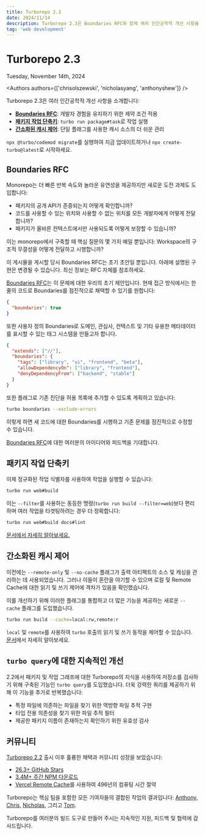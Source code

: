 ```yaml
---
title: Turborepo 2.3
date: 2024/11/14
description: Turborepo 2.3은 Boundaries RFC와 함께 여러 인간공학적 개선 사항을 소개합니다.
tag: 'web development'
---
```


<h1 className="text-center">Turborepo 2.3</h1>


<Date>Tuesday, November 14th, 2024</Date>

<Authors authors={['chrisolszewski', 'nicholasyang', 'anthonyshew']} />

Turborepo 2.3은 여러 인간공학적 개선 사항을 소개합니다:

- [**Boundaries RFC**](#boundaries-rfc): 개발자 경험을 유지하기 위한 제약 조건 적용
- [**패키지 작업 단축키**](#package-task-shortcuts): `turbo run package#task`로 작업 실행
- [**간소화된 캐시 제어**](#simplified-cache-control): 단일 플래그를 사용한 캐시 소스의 더 쉬운 관리

`npx @turbo/codemod migrate`를 실행하여 지금 업데이트하거나 `npx create-turbo@latest`로 시작하세요.

## Boundaries RFC

Monorepo는 더 빠른 반복 속도와 놀라운 유연성을 제공하지만 새로운 도전 과제도 도입합니다:

- 패키지의 공개 API가 존중되는지 어떻게 확인합니까?
- 코드를 사용할 수 있는 위치와 사용할 수 없는 위치를 모든 개발자에게 어떻게 전달합니까?
- 패키지가 올바른 컨텍스트에서만 사용되도록 어떻게 보장할 수 있습니까?

이는 monorepo에서 구축할 때 핵심 질문의 몇 가지 예일 뿐입니다: Workspace의 구조적 무결성을 어떻게 전달하고 시행합니까?

<Callout type="info">
  이 게시물을 게시할 당시 Boundaries RFC는 초기 초안일 뿐입니다. 아래에 설명된
  구현은 변경될 수 있습니다. 최신 정보는 RFC 자체를 참조하세요.
</Callout>

[Boundaries RFC](https://github.com/vercel/turborepo/discussions/9435)는 이 문제에 대한 우리의 초기 제안입니다. 현재 접근 방식에서는 한 줄의 코드로 Boundaries를 점진적으로 채택할 수 있기를 원합니다:

```json title="turbo.json"
{
  "boundaries": true
}
```

또한 사용자 정의 Boundaries로 도메인, 관심사, 컨텍스트 및 기타 유용한 메타데이터를 표시할 수 있는 태그 시스템을 만들고자 합니다.

```json title="apps/ui/turbo.json"
{
  "extends": ["//"],
  "boundaries": {
    "tags": ["library", "ui", "frontend", "beta"],
    "allowDependencyOn": ["library", "frontend"],
    "denyDependencyFrom": ["backend", "stable"]
  }
}
```

또한 플래그로 기존 진단을 허용 목록에 추가할 수 있도록 계획하고 있습니다:

```bash title="Terminal"
turbo boundaries --exclude-errors
```

이렇게 하면 새 코드에 대한 Boundaries를 시행하고 기존 문제를 점진적으로 수정할 수 있습니다.

[Boundaries RFC](https://github.com/vercel/turborepo/discussions/9435)에 대한 여러분의 아이디어와 피드백을 기대합니다.

## 패키지 작업 단축키

이제 정규화된 작업 식별자를 사용하여 작업을 실행할 수 있습니다:

```bash title="Terminal"
turbo run web#build
```

이는 `--filter`를 사용하는 동등한 명령(`turbo run build --filter=web`)보다 편리하며 여러 작업을 타겟팅하려는 경우 더 정확합니다:

```bash title="Terminal"
turbo run web#build docs#lint
```

[문서에서 자세히 알아보세요.](/docs/crafting-your-repository/running-tasks#filtering-by-package)

## 간소화된 캐시 제어

이전에는 `--remote-only` 및 `--no-cache` 플래그가 출력 아티팩트의 소스 및 캐싱을 관리하는 데 사용되었습니다. 그러나 이들이 혼란을 야기할 수 있으며 로컬 및 Remote Cache에 대한 읽기 및 쓰기 제어에 격차가 있음을 확인했습니다.

이를 개선하기 위해 이러한 플래그를 통합하고 더 많은 기능을 제공하는 새로운 `--cache` 플래그를 도입했습니다.

```bash title="Terminal"
turbo run build --cache=local:rw,remote:r
```

`local` 및 `remote`를 사용하여 `turbo` 호출의 읽기 및 쓰기 동작을 제어할 수 있습니다. [문서](/docs/reference/run#--cache-options)에서 자세히 알아보세요.

## `turbo query`에 대한 지속적인 개선

2.2에서 패키지 및 작업 그래프에 대한 Turborepo의 지식을 사용하여 저장소를 검사하기 위해 구축된 기능인 `turbo query`를 도입했습니다. 더욱 강력한 쿼리를 제공하기 위해 이 기능을 추가로 반복했습니다:

- 특정 파일에 의존하는 파일을 찾기 위한 역방향 파일 추적 구현
- 타입 전용 의존성을 찾기 위한 파일 추적 필터
- 제공한 패키지 이름이 존재하는지 확인하기 위한 유효성 검사

## 커뮤니티

[Turborepo 2.2](/blog/turbo-2-2-0) 출시 이후 훌륭한 채택과 커뮤니티 성장을 보았습니다:

- [26.3+ GitHub Stars](https://github.com/vercel/turbo)
- [3.4M+ 주간 NPM 다운로드](https://www.npmjs.com/package/turbo)
- [Vercel Remote Cache](https://vercel.com/docs/concepts/monorepos/remote-caching)를 사용하여 496년의 컴퓨팅 시간 절약

Turborepo는 핵심 팀을 포함한 모든 기여자들의 결합된 작업의 결과입니다: [Anthony](https://github.com/anthonyshew), [Chris](https://github.com/chris-olszewski), [Nicholas](https://github.com/NicholasLYang), 그리고 [Tom](https://github.com/tknickman).

Turborepo를 여러분의 빌드 도구로 만들어 주시는 지속적인 지원, 피드백 및 협력에 감사드립니다.
